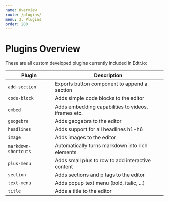 ```yaml
---
name: Overview
route: /plugins/
menu: 3. Plugins
order: 200
---
```


# Plugins Overview
These are all custom developed plugins currently included in Edtr.io:

| Plugin               | Description                                  |
| -------------------- | -------------------------------------------- |
| `add-section`        | Exports button component to append a section |
| `code-block`         | Adds simple code blocks to the editor        |
| `embed`              | Adds embedding capabilities to videos, iframes etc.|
| `geogebra`           | Adds geogebra to the editor                  |
| `headlines`          | Adds support for all headlines h1-h6         |
| `image`              | Adds images to the editor                    |
| `markdown-shortcuts` | Automatically turns markdown into rich elements |
| `plus-menu`          | Adds small plus to row to add interactive content |
| `section`            | Adds sections and p tags to the editor       |
| `text-menu`          | Adds popup text menu (bold, italic, ...)     |
| `title`              | Adds a title to the editor                   |
